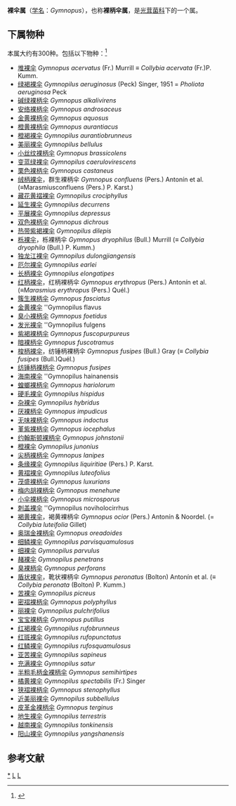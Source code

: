 {{Automatic Taxobox
| taxon = Gymnopus
| authority = (Pers.) Roussel (1806)
| image = Gymnopus dryophilus - Lindsey.jpg
| image_caption = Gymnopus dryophilus
| type species = Gymnopus fusipes
| type species authority = (Bull.) Gray (1821)
| synonyms = * ''Dictyoploca'' <small>(Mont.) Pat. (1890)</small> 
}}

'''裸伞属'''（[[学名|学名]]：''Gymnopus''），也称'''裸柄伞属'''，是[[光茸菌科|光茸菌科]]下的一个属。

==下属物种==
本属大约有300种。包括以下物种：<ref>{{cite web |title=Gymnopus (Pers.) Roussel |url=https://www.gbif.org/species/2527767 |website=GBIF}}</ref>
* [[堆裸伞|堆裸伞]] ''Gymnopus acervatus'' (Fr.) Murrill ≡ ''Collybia acervata'' (Fr.)P. Kumm.
* [[绿褐裸伞|绿褐裸伞]] ''Gymnopilus aeruginosus'' (Peck) Singer, 1951 = ''Pholiota aeruginosa'' Peck
* [[碱绿裸柄伞|碱绿裸柄伞]] ''Gymnopus alkalivirens''
* [[安络裸柄伞|安络裸柄伞]] ''Gymnopus androsaceus''
* [[金黄裸柄伞|金黄裸柄伞]] ''Gymnopus aquosus''
* [[橙黄裸柄伞|橙黄裸柄伞]] ''Gymnopus aurantiacus''
* [[橙褐裸伞|橙褐裸伞]] ''Gymnopilus aurantiobrunneus''
* [[美丽裸伞|美丽裸伞]] ''Gymnopilus bellulus''
* [[小丝纹裸柄伞|小丝纹裸柄伞]] ''Gymnopus brassicolens''
* [[变蓝绿裸伞|变蓝绿裸伞]] ''Gymnopilus caerulovirescens''
* [[栗色裸柄伞|栗色裸柄伞]] ''Gymnopus castaneus''
* [[绒柄裸伞|绒柄裸伞]]，群生裸柄伞 ''Gymnopus confluens'' (Pers.) Antonín et al. (≡Marasmiusconfluens (Pers.) P. Karst.) 
* [[藏花黄褶裸伞|藏花黄褶裸伞]] ''Gymnopilus crociphyllus''
* [[延生裸伞|延生裸伞]] ''Gymnopilus decurrens''
* [[平展裸伞|平展裸伞]] ''Gymnopilus depressus''
* [[双色裸柄伞|双色裸柄伞]] ''Gymnopus dichrous''
* [[热带紫褐裸伞|热带紫褐裸伞]] ''Gymnopilus dilepis''
* [[栎裸伞|栎裸伞]]，栎裸柄伞 ''Gymnopus dryophilus'' (Bull.) Murrill (≡ ''Collybia dryophila'' (Bull.) P. Kumm.) 
* [[独龙江裸伞|独龙江裸伞]] ''Gymnopilus dulongjiangensis''
* [[厄尔裸伞|厄尔裸伞]] ''Gymnopilus earlei''
* [[长柄裸伞|长柄裸伞]] ''Gymnopilus elongatipes''
* [[红柄裸伞|红柄裸伞]]，红柄裸柄伞 ''Gymnopus erythropus'' (Pers.) Antonín et al. (≡''Marasmius erythropus'' (Pers.) Quél.) 
* [[簇生裸柄伞|簇生裸柄伞]] ''Gymnopus fasciatus''
* [[金黄裸伞|金黄裸伞]] ''Gymnopilus flavus
* [[臭小裸柄伞|臭小裸柄伞]] ''Gymnopus foetidus''
* [[发光裸伞|发光裸伞]] ''Gymnopilus fulgens
* [[紫褐裸柄伞|紫褐裸柄伞]] ''Gymnopus fuscopurpureus''
* [[暗裸柄伞|暗裸柄伞]] ''Gymnopus fuscotramus''
* [[梭柄裸伞|梭柄裸伞]]，纺锤柄裸柄伞 ''Gymnopus fusipes'' (Bull.) Gray (≡ ''Collybia fusipes'' (Bull.)Quél.) 
* [[纺锤柄裸柄伞|纺锤柄裸柄伞]] ''Gymnopus fusipes''
* [[海南裸伞|海南裸伞]] ''Gymnopilus hainanensis
* [[蝗螂裸柄伞|蝗螂裸柄伞]] ''Gymnopus hariolorum''
* [[硬毛裸伞|硬毛裸伞]] ''Gymnopilus hispidus''
* [[杂裸伞|杂裸伞]] ''Gymnopilus hybridus''
* [[厌裸柄伞|厌裸柄伞]] ''Gymnopus impudicus''
* [[无味裸柄伞|无味裸柄伞]] ''Gymnopus indoctus''
* [[堇紫裸柄伞|堇紫裸柄伞]] ''Gymnopus iocephalus''
* [[约翰斯顿裸柄伞|约翰斯顿裸柄伞]] ''Gymnopus johnstonii''
* [[橙裸伞|橙裸伞]] ''Gymnopilus junonius''
* [[尖柄裸柄伞|尖柄裸柄伞]] ''Gymnopus lanipes''
* [[条缘裸伞|条缘裸伞]] ''Gymnopilus liquiritiae'' (Pers.) P. Karst.
* [[黄褶裸伞|黄褶裸伞]] ''Gymnopilus luteofolius''
* [[茂盛裸柄伞|茂盛裸柄伞]] ''Gymnopus luxurians''
* [[梅内胡裸柄伞|梅内胡裸柄伞]] ''Gymnopus menehune''
* [[小伞裸柄伞|小伞裸柄伞]] ''Gymnopus microsporus''
* [[刺盖裸伞|刺盖裸伞]] ''Gymnopilus noviholocirrhus
* [[褐黄裸伞|褐黄裸伞]]，褐黄裸柄伞 ''Gymnopus ocior'' (Pers.) Antonín & Noordel. (= ''Collybia luteifolia'' Gillet) 
* [[奥瑞金裸柄伞|奥瑞金裸柄伞]] ''Gymnopus oreadoides''
* [[细鳞裸伞|细鳞裸伞]] ''Gymnopilus parvisquamulosus''
* [[细裸伞|细裸伞]] ''Gymnopilus parvulus''
* [[赭裸伞|赭裸伞]] ''Gymnopilus penetrans''
* [[臭裸柄伞|臭裸柄伞]] ''Gymnopus perforans''
* [[盾状裸伞|盾状裸伞]]，靴状裸柄伞 ''Gymnopus peronatus'' (Bolton) Antonín et al. (≡ ''Collybia peronata'' (Bolton) P. Kumm.) 
* [[苦裸伞|苦裸伞]] ''Gymnopilus picreus''
* [[密褶裸柄伞|密褶裸柄伞]] ''Gymnopus polyphyllus''
* [[丽裸伞|丽裸伞]] ''Gymnopilus pulchrifolius''
* [[宝宝裸柄伞|宝宝裸柄伞]] ''Gymnopus putillus''
* [[红褐裸伞|红褐裸伞]] ''Gymnopilus rufobrunneus''
* [[红斑裸伞|红斑裸伞]] ''Gymnopilus rufopunctatus''
* [[红鳞裸伞|红鳞裸伞]] ''Gymnopilus rufosquamulosus''
* [[亚苦裸伞|亚苦裸伞]] ''Gymnopilus sapineus''
* [[充满裸伞|充满裸伞]] ''Gymnopilus satur''
* [[半粗毛柄金裸柄伞|半粗毛柄金裸柄伞]] ''Gymnopus semihirtipes''
* [[橘黄裸伞|橘黄裸伞]] ''Gymnopilus spectabilis'' (Fr.) Singer
* [[狭褶裸柄伞|狭褶裸柄伞]] ''Gymnopus stenophyllus''
* [[近美丽裸伞|近美丽裸伞]] ''Gymnopilus subbellulus''
* [[皮革金裸柄伞|皮革金裸柄伞]] ''Gymnopus terginus''
* [[地生裸伞|地生裸伞]] ''Gymnopilus terrestris''
* [[越南裸伞|越南裸伞]] ''Gymnopilus tonkinensis''
* [[阳山裸伞|阳山裸伞]] ''Gymnopilus yangshanensis''

== 参考文献 ==
{{Reflist}}

{{taxonbar}}
[[Category:_裸伞属|*]]
[[Category:_光茸菌科|L]]
[[Category:_1806年描述的分类群|L]]